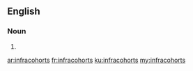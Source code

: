 ==English==

===Noun===
{{head|en|plural}}

# {{plural of|infracohort|lang=en}}

[[ar:infracohorts]]
[[fr:infracohorts]]
[[ku:infracohorts]]
[[my:infracohorts]]
